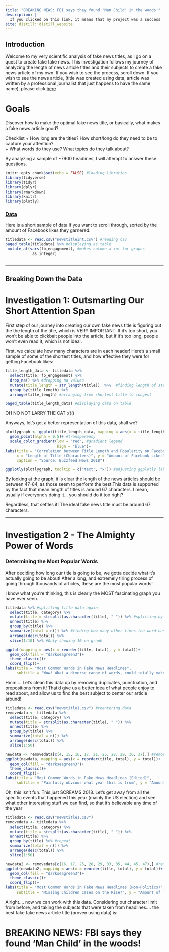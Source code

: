 ```yaml
---
title: "BREAKING NEWS: FBI says they found 'Man Child' in the woods!"
description: |
  If you clicked on this link, it means that my project was a success
site: distill::distill_website
---
```

## Introduction
Welcome to my very scientific analysis of fake news titles, as I go on a quest to create fake fake news. This investigation follows my journey of  analyzing the length of news article titles and their subjects to create a fake news article of my own. If you wish to see the process, scroll down. If you wish to see the news article, (title was created using data, article was written by a professional journalist that just happens to have the same name), please click [here](NewHorkTimes.html)

# Goals 
Discover how to make the optimal fake news title, or basically, what makes a fake news article good?

Checklist
  + How long are the titles? How short/long do they need to be to capture your attention?  
  + What words do they use? What topics do they talk about? 

By analyzing a sample of ~7900 headlines, I will attempt to answer these questions. 

```r
knitr::opts_chunk$set(echo = FALSE) #loading libraries
library(tidyverse)
library(tidyr)
library(dplyr)
library(rmarkdown)
library(knitr)
library(plotly)
```

### [Data](https://github.com/BuzzFeedNews/2018-12-fake-news-top-50)
Here is a short sample of data if you want to scroll through, sorted by the amount of Facebook likes they garnered. 


```r
titledata <- read.csv("newstitleint.csv") #reading csv
paged_table(titledata) %>% #displaying as table 
 mutate_at(vars(fb_engagement), #makes column a int for graphs
            as.integer)
 
```
<div> 
<hr>
</hr>
</div> 

## Breaking Down the Data
# Investigation 1: Outsmarting Our Short Attention Span

First step of our journey into creating our own fake news title is figuring out the the length of the title, which is VERY IMPORTANT. If it's too short, you won't be able to clickbait people into the article, but if it's too long, people won't even read it, which is not ideal. 

First, we calculate how many characters are in each header! Here's a small sample of some of the shortest titles, and how effective they were for getting Facebook likes: 

```r
title_length_data <- titledata %>% 
  select(title, fb_engagement) %>%
  drop_na() %>% #dropping na values
  mutate(title_length = str_length(title))  %>%  #finding length of string
  group_by(title_length) %>% 
  arrange(title_length) #arranging from shortest title to longest
```
```r
paged_table(title_length_data) #displaying data on table

```
<div> 
OH NO NOT LARRY THE CAT :(((( 
</div>
Anyways, let's get a better representation of this data, shall we? 

```r
plotlygraph <- ggplot(title_length_data, mapping = aes(x = title_length, y = fb_engagement, color = fb_engagement, text = paste("Title:", title)))+ 
  geom_point(alpha = 0.5)+ #transparency 
  scale_color_gradient(low = "red", #gradient legend
                       high = "blue")+
labs(title = "Correlation between Title Length and Popularity on Facebook", subtitle = "Guess people like 40-75 character titles :)", 
     x = "Length of Title (Characters)", y = "Amount of Facebook Likes", color = "Facebook Likes", 
     caption = "Source: Buzzfeed News 2018")
```
```r
ggplotly(plotlygraph, tooltip = c("text", "x")) #adjusting ggplotly labels
```

By looking at the graph, it is clear the length of the news articles should be between 47-84, as those seem to perform the best.This data is supported by the fact that mean length of titles is around 67 characters. I mean, usually if everyone's doing it... you should do it too right? 

Regardless, that settles it! The ideal fake news title must be around 67 characters. 

<div> 
<hr> 
</hr>
</div> 


# Investigation 2 - The Almighty Power of Words 
### Determining the Most Popular Words

After deciding how long our title is going to be, we gotta decide what it's actually going to be about!
After a long, and extremely tiring process of going through thousands of articles, these are the most popular words! 

<div> </div> 
I know what you're thinking, this is clearly the MOST fascinating graph you have ever seen.

```r
titledata %>% #splitting title data again
  select(title, category) %>%
  mutate(title = strsplit(as.character(title), " ")) %>% #splitting by space to seperate each word
  unnest(title) %>% 
  group_by(title) %>% 
  summarize(total = n()) %>% #finding how many other times the word has been said
  arrange(desc(total)) %>% 
  slice(1:10) %>% #Only showing 10 on graph

ggplot(mapping = aes(x = reorder(title, total), y = total))+
  geom_col(fill = "darkseagreen3")+
  theme_classic()+
  coord_flip()+
labs(title = "Most Common Words in Fake News Headlines", 
     subtitle = "Wow! What a diverse range of words, could totally make a headline out of it!", y = "Amount of Times it has Appeared in a Headline", x = "Word", caption = "Source: BuzzFeed News 2018")
```
<div>
Hmm.... Let's  clean this data up by removing duplicates, punctuation, and prepositions from it! That'd give us a better idea of what people enjoy to read about, and allow us to find the best subject to center our article around!
</div>

```r
titledata <- read.csv("newstitle1.csv") #reentering data
removedata <- titledata %>%
  select(title, category) %>%
  mutate(title = strsplit(as.character(title), " ")) %>%
  unnest(title) %>%
  group_by(title) %>%
  summarize(total = n()) %>%
  arrange(desc(total)) %>%
  slice(1:50)

newdata <- removedata[c(4, 15, 16, 17, 21, 25, 28, 29, 30, 37),] #removing all preopositions
ggplot(newdata, mapping = aes(x = reorder(title, total), y = total))+
  geom_col(fill = "darkseagreen3")+
  theme_classic()+
  coord_flip()+
labs(title = "Most Common Words in Fake News Headlines (Edited)",
     subtitle = "Painfully obvious what year this is from", y = "Amount of Times it has Appeared in a Headline", x = "Word", caption = "Source: BuzzFeed News 2018")
```
<div>
Oh, this isn't fun. This just SCREAMS 2018. Let's get away from all the specific events that happened this year (mainly the US election) and see what other interesting stuff we can find, so that it's believable any time of the year

</div> 

```r
titledata <- read.csv("newstitle1.csv")
removedata <- titledata %>%
  select(title, category) %>%
  mutate(title = strsplit(as.character(title), " ")) %>%
  unnest(title) %>%
  group_by(title) %>% #repeat
  summarize(total = n()) %>%
  arrange(desc(total)) %>%
  slice(1:50)

newdata2 <- removedata[c(16, 17, 25, 28, 29, 33, 35, 44, 45, 47),] #removing politics 
ggplot(newdata2, mapping = aes(x = reorder(title, total), y = total))+
  geom_col(fill = "darkseagreen3")+
  theme_classic()+
  coord_flip()+
labs(title = "Most Common Words in Fake News Headlines (Non-Politics)",
     subtitle = "Missing Children Cases on the Rise?", y = "Amount of Times it has Appeared in a Headline", x = "Word", caption = "Source: BuzzFeed News 2018")
```

<div>
Alright.... now we can work with this data. Considering out character limit from before, and taking the subjects that were taken from headlines.... the best fake fake news article title (proven using data) is: 

# BREAKING NEWS: FBI says they found 'Man Child' in the woods!
</div> 


